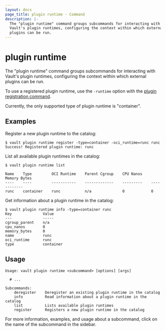 ```yaml
---
layout: docs
page_title: plugin runtime - Command
description: |-
  The "plugin runtime" command groups subcommands for interacting with
  Vault's plugin runtimes, configuring the context within which external
  plugins can be run.
---
```


# plugin runtime

The "plugin runtime" command groups subcommands for interacting with
Vault's plugin runtimes, configuring the context within which external
plugins can be run.

To use a registered plugin runtime, use the `-runtime` option with the
[plugin registration command](/vault/docs/commands/plugin/register).

Currently, the only supported type of plugin runtime is "container".

## Examples

Register a new plugin runtime to the catalog:

```shell-session
$ vault plugin runtime register -type=container -oci_runtime=runc runc
Success! Registered plugin runtime: runc
```

List all available plugin runtimes in the catalog:

```shell-session
$ vault plugin runtime list

Name    Type         OCI Runtime    Parent Cgroup    CPU Nanos    Memory Bytes
----    ----         -----------    -------------    ---------    ------------
runc    container    runc           n/a              0            0
```

Get information about a plugin runtime in the catalog:

```shell-session
$ vault plugin runtime info -type=container runc
Key              Value
---              -----
cgroup_parent    n/a
cpu_nanos        0
memory_bytes     0
name             runc
oci_runtime      runc
type             container
```

## Usage

```text
Usage: vault plugin runtime <subcommand> [options] [args]

  # ...

Subcommands:
    deregister    Deregister an existing plugin runtime in the catalog
    info          Read information about a plugin runtime in the catalog
    list          Lists available plugin runtimes
    register      Registers a new plugin runtime in the catalog
```

For more information, examples, and usage about a subcommand, click on the name
of the subcommand in the sidebar.
